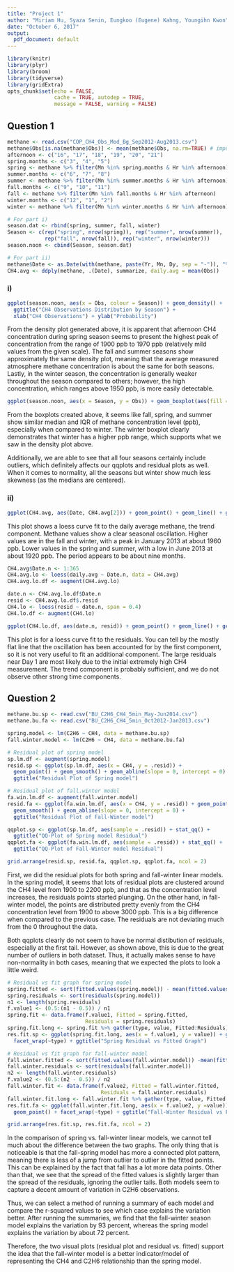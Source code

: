 ```yaml
---
title: "Project 1"
author: "Miriam Hu, Syaza Senin, Eungkoo (Eugene) Kahng, Youngihn Kwon"
date: "October 6, 2017"
output:
  pdf_document: default
---
```



```r
library(knitr)
library(plyr)
library(broom)
library(tidyverse)
library(gridExtra)
opts_chunk$set(echo = FALSE,
               cache = TRUE, autodep = TRUE,
               message = FALSE, warning = FALSE)
```


## Question 1

```r
methane <- read.csv("COP_CH4_Obs_Mod_Bg_Sep2012-Aug2013.csv")
methane$Obs[is.na(methane$Obs)] <- mean(methane$Obs, na.rm=TRUE) # impute mean
afternoon <- c("16", "17", "18", "19", "20", "21")
spring.months <- c("3", "4", "5")
spring <- methane %>% filter(Mn %in% spring.months & Hr %in% afternoon)
summer.months <- c("6", "7", "8")
summer <- methane %>% filter(Mn %in% summer.months & Hr %in% afternoon)
fall.months <- c("9", "10", "11")
fall <- methane %>% filter(Mn %in% fall.months & Hr %in% afternoon)
winter.months <- c("12", "1", "2")
winter <- methane %>% filter(Mn %in% winter.months & Hr %in% afternoon)

# For part i)
season.dat <- rbind(spring, summer, fall, winter)
Season <- c(rep("spring", nrow(spring)), rep("summer", nrow(summer)),
            rep("fall", nrow(fall)), rep("winter", nrow(winter)))
season.noon <- cbind(Season, season.dat)

# For part ii)
methane$Date <- as.Date(with(methane, paste(Yr, Mn, Dy, sep = "-")), "%Y-%m-%d")
CH4.avg <- ddply(methane, .(Date), summarize, daily.avg = mean(Obs))
```


### i) 

```r
ggplot(season.noon, aes(x = Obs, colour = Season)) + geom_density() + 
  ggtitle("CH4 Observations Distribution by Season") + 
  xlab("CH4 Observations") + ylab("Probability")
```

From the density plot generated above, it is apparent that afternoon CH4 concentration during spring season seems to present the highest peak of concentration from the range of 1900 ppb to 1970 ppb (relatively mild values from the given scale). The fall and summer seasons show approximately the same density plot, meaning that the average measured atmosphere methane concentration is about the same for both seasons. Lastly, in the winter season, the concentration is generally weaker throughout the season compared to others; however, the high concentration, which ranges above 1950 ppb, is more easily detectable.

```r
ggplot(season.noon, aes(x = Season, y = Obs)) + geom_boxplot(aes(fill = Season))
```

From the boxplots created above, it seems like fall, spring, and summer show similar median and IQR of methane concentration level (ppb), especially when compared to winter. The winter boxplot clearly demonstrates that winter has a higher ppb range, which supports what we saw in the density plot above.

Additionally, we are able to see that all four seasons certainly include outliers, which definitely affects our qqplots and residual plots as well. When it comes to normality, all the seasons but winter show much less skewness (as the medians are centered).

### ii)

```r
ggplot(CH4.avg, aes(Date, CH4.avg[2])) + geom_point() + geom_line() + geom_smooth(span = 0.4) + ylab("Daily CH4 Average") + ggtitle("Daily CH4 Average")
```

This plot shows a loess curve fit to the daily average methane, the trend component. Methane values show a clear seasonal oscillation. Higher values are in the fall and winter, with a peak in January 2013 at about 1960 ppb. Lower values in the spring and summer, with a low in June 2013 at about 1920 ppb. The period appears to be about nine months.

```r
CH4.avg$Date.n <- 1:365
CH4.avg.lo <- loess(daily.avg ~ Date.n, data = CH4.avg)
CH4.avg.lo.df <- augment(CH4.avg.lo)

date.n <- CH4.avg.lo.df$Date.n
resid <- CH4.avg.lo.df$.resid
CH4.lo <- loess(resid ~ date.n, span = 0.4)
CH4.lo.df <- augment(CH4.lo)

ggplot(CH4.lo.df, aes(date.n, resid)) + geom_point() + geom_line() + geom_smooth(span = 0.4) + ylab("Residuals") + ggtitle("Residuals")
```

This plot is for a loess curve fit to the residuals. You can tell by the mostly flat line that the oscillation has been accounted for by the first component, so it is not very useful to fit an additional component. The large residuals near Day 1 are most likely due to the initial extremely high CH4 measurement. The trend component is probably sufficient, and we do not observe other strong time components.

## Question 2

```r
methane.bu.sp <- read.csv("BU_C2H6_CH4_5min_May-Jun2014.csv")
methane.bu.fa <- read.csv("BU_C2H6_CH4_5min_Oct2012-Jan2013.csv")

spring.model <- lm(C2H6 ~ CH4, data = methane.bu.sp)
fall.winter.model <- lm(C2H6 ~ CH4, data = methane.bu.fa)
```

```r
# Residual plot of spring model 
sp.lm.df <- augment(spring.model)
resid.sp <- ggplot(sp.lm.df, aes(x = CH4, y = .resid)) + 
  geom_point() + geom_smooth() + geom_abline(slope = 0, intercept = 0) + 
  ggtitle("Residual Plot of Spring model")

# Residual plot of fall.winter model
fa.win.lm.df <- augment(fall.winter.model)
resid.fa <- ggplot(fa.win.lm.df, aes(x = CH4, y = .resid)) + geom_point() +
  geom_smooth() + geom_abline(slope = 0, intercept = 0) + 
  ggtitle("Residual Plot of Fall-Winter model")

qqplot.sp <- ggplot(sp.lm.df, aes(sample = .resid)) + stat_qq() + 
  ggtitle("QQ-Plot of Spring model Residual")
qqplot.fa <- ggplot(fa.win.lm.df, aes(sample = .resid)) + stat_qq() + 
  ggtitle("QQ-Plot of Fall-Winter model Residual")

grid.arrange(resid.sp, resid.fa, qqplot.sp, qqplot.fa, ncol = 2)
```

First, we did the residual plots for both spring and fall-winter linear models. In the spring model, it seems that lots of residual plots are clustered around the CH4 level from 1900 to 2200 ppb, and that as the concentration level increases, the residuals points started plunging. On the other hand, in fall-winter model, the points are distributed pretty evenly from the CH4 concentration level from 1900 to above 3000 ppb. This is a big difference when compared to the previous case. The residuals are not deviating much from the 0 throughout the data.

Both qqplots clearly do not seem to have be normal distibution of residuals, especially at the first tail. However, as shown above, this is due to the great number of outliers in both dataset. Thus, it actually makes sense to have non-normality in both cases, meaning that we expected the plots to look a little weird.

```r
# Residual vs fit graph for spring model
spring.fitted <- sort(fitted.values(spring.model)) - mean(fitted.values(spring.model))
spring.residuals <- sort(residuals(spring.model))
n1 <- length(spring.residuals)
f.value1 <- (0.5:(n1 - 0.5)) / n1
spring.fit <- data.frame(f.value1, Fitted = spring.fitted, 
                         Residuals = spring.residuals)
spring.fit.long <- spring.fit %>% gather(type, value, Fitted:Residuals)
res.fit.sp <- ggplot(spring.fit.long, aes(x = f.value1, y = value)) + geom_point() +
  facet_wrap(~type) + ggtitle("Spring Residual vs Fitted Graph")

# Residual vs fit graph for fall-winter model
fall.winter.fitted <- sort(fitted.values(fall.winter.model)) -mean(fitted.values(fall.winter.model))
fall.winter.residuals <- sort(residuals(fall.winter.model))
n2 <- length(fall.winter.residuals)
f.value2 <- (0.5:(n2 - 0.5)) / n2
fall.winter.fit <- data.frame(f.value2, Fitted = fall.winter.fitted, 
                              Residuals = fall.winter.residuals)
fall.winter.fit.long <- fall.winter.fit %>% gather(type, value, Fitted:Residuals)
res.fit.fa <- ggplot(fall.winter.fit.long, aes(x = f.value2, y =value)) +
  geom_point() + facet_wrap(~type) + ggtitle("Fall-Winter Residual vs Fitted Graph")

grid.arrange(res.fit.sp, res.fit.fa, ncol = 2)
```

In the comparison of spring vs. fall-winter linear models, we cannot tell much about the difference between the two graphs. The only thing that is noticeable is that the fall-spring model has more a connected plot pattern, meaning there is less of a jump from outlier to outlier in the fitted points. This can be explained by the fact that fall has a lot more data points. Other than that, we see that the spread of the fitted values is slightly larger than the spread of the residuals, ignoring the outlier tails. Both models seem to capture a decent amount of variation in C2H6 observations.

Thus, we can select a method of running a summary of each model and compare the r-squared values to see which case explains the variation better. After running the summaries, we find that the fall-winter season model explains the variation by 93 percent, whereas the spring model explains the variation by about 72 percent.

Therefore, the two visual plots (residual plot and residual vs. fitted) support the idea that the fall-winter model is a better indicator/model of representing the CH4 and C2H6 relationship than the spring model.